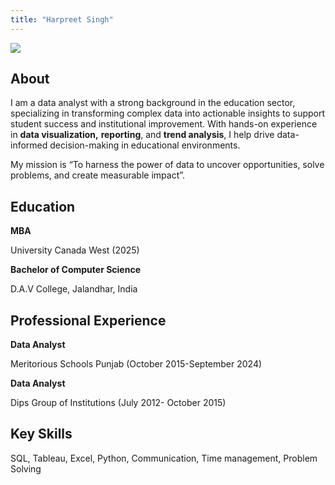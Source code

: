 ```yaml
---
title: "Harpreet Singh"
---
```

![](my profile pic.jpg){.center-img}

##  About

I am a data analyst with a strong background in the education sector, specializing in transforming complex data into actionable insights to support student success and institutional improvement. With hands-on experience in **data visualization,** **reporting**, and **trend analysis**, I help drive data-informed decision-making in educational environments.

My mission is “To harness the power of data to uncover opportunities, solve problems, and create measurable impact”.

## Education

**MBA** 

University Canada West (2025)

**Bachelor of Computer Science** 

D.A.V College, Jalandhar, India 

## Professional Experience

**Data Analyst** 

Meritorious Schools Punjab (October 2015-September 2024)

**Data Analyst** 

Dips Group of Institutions
(July 2012- October 2015)

## Key Skills

SQL, Tableau, Excel, Python, Communication, Time management, Problem Solving
